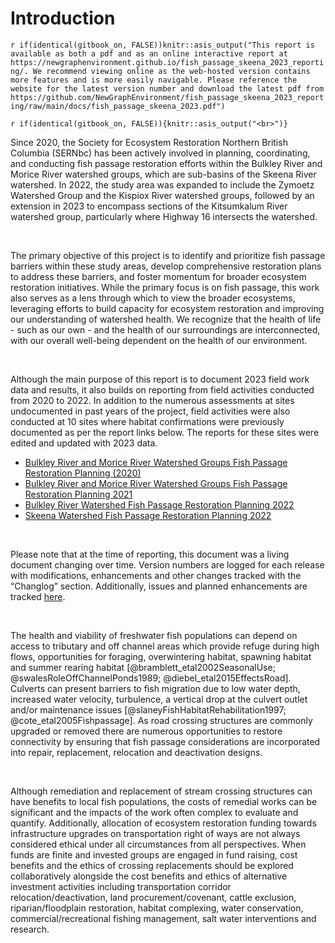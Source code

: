 # Introduction {#intro}

`r if(identical(gitbook_on, FALSE))knitr::asis_output("This report is available as both a pdf and as an online interactive report at https://newgraphenvironment.github.io/fish_passage_skeena_2023_reporting/. We recommend viewing online as the web-hosted version contains more features and is more easily navigable. Please reference the website for the latest version number and download the latest pdf from https://github.com/NewGraphEnvironment/fish_passage_skeena_2023_reporting/raw/main/docs/fish_passage_skeena_2023.pdf")` 


`r if(identical(gitbook_on, FALSE)){knitr::asis_output("<br>")}`

Since 2020, the Society for Ecosystem Restoration Northern British Columbia (SERNbc) has been actively involved in planning, coordinating, and conducting fish passage restoration efforts within the Bulkley River and Morice River watershed groups, which are sub-basins of the Skeena River watershed. In 2022, the study area was expanded to include the Zymoetz Watershed Group and the Kispiox River watershed groups, followed by an extension in 2023 to encompass sections of the Kitsumkalum River watershed group, particularly where Highway 16 intersects the watershed.

<br>

The primary objective of this project is to identify and prioritize fish passage barriers within these study areas,
develop comprehensive restoration plans to address these barriers, and foster momentum for broader ecosystem restoration
initiatives. While the primary focus is on fish passage, this work also serves as a lens through which to view the
broader ecosystems, leveraging efforts to build capacity for ecosystem restoration and improving our understanding of
watershed health. We recognize that the health of life - such as our own - and the health of our surroundings are
interconnected, with our overall well-being dependent on the health of our environment.

<br>

Although the main purpose of this report is to document 2023 field work data and results, it also builds on reporting 
from field activities conducted from 2020 to 2022. In addition to the numerous assessments at sites undocumented in past
years of the project, field activities were also conducted at 10 sites where habitat confirmations
were previously documented as per the report links below. The reports for these sites were edited and updated with 2023 data.

- [Bulkley River and Morice River Watershed Groups Fish Passage Restoration Planning (2020)](https://newgraphenvironment.github.io/fish_passage_bulkley_2020_reporting/)
- [Bulkley River and Morice River Watershed Groups Fish Passage Restoration Planning 2021](https://newgraphenvironment.github.io/fish_passage_skeena_2021_reporting/)
- [Bulkley River Watershed Fish Passage Restoration Planning 2022](https://newgraphenvironment.github.io/fish_passage_bulkley_2022_reporting/)
- [Skeena Watershed Fish Passage Restoration Planning 2022](https://newgraphenvironment.github.io/fish_passage_skeena_2021_reporting/)


<br>

Please note that at the time of reporting, this document was a living document changing over time.  Version numbers are
logged for each release with modifications, enhancements and other changes tracked with the "Changlog" section.
Additionally, issues and planned enhancements are tracked
[here](https://github.com/NewGraphEnvironment/fish_passage_skeena_2023_reporting/issues).

<br>


The health and viability of freshwater fish populations can depend on access to tributary and off channel areas which
provide refuge during high flows, opportunities for foraging, overwintering habitat, spawning habitat and summer rearing
habitat [@bramblett_etal2002SeasonalUse; @swalesRoleOffChannelPonds1989; @diebel_etal2015EffectsRoad].  Culverts can
present barriers to fish migration due to low water depth, increased water velocity, turbulence, a vertical drop at the
culvert outlet and/or maintenance issues [@slaneyFishHabitatRehabilitation1997; @cote_etal2005Fishpassage]. As road
crossing structures are commonly upgraded or removed there are numerous opportunities to restore connectivity by
ensuring that fish passage considerations are incorporated into repair, replacement, relocation and deactivation
designs.

<br>

Although remediation and replacement of stream crossing structures can have benefits to local fish populations, the
costs of remedial works can be significant and the impacts of the work often complex to evaluate and quantify.
Additionally, allocation of ecosystem restoration funding towards infrastructure upgrades on transportation right of
ways are not always considered ethical under all circumstances from all perspectives. When funds are finite and invested
groups are engaged in fund raising, cost benefits and the ethics of crossing replacements should be explored
collaboratively alongside the cost benefits and ethics of alternative investment activities including transportation
corridor relocation/deactivation, land procurement/covenant, cattle exclusion, riparian/floodplain restoration, habitat
complexing, water conservation,  commercial/recreational fishing management, salt water interventions and research.
